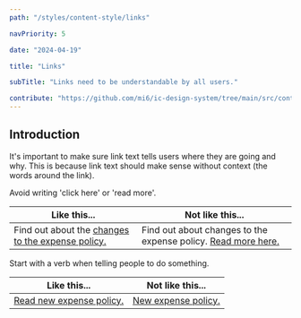 ```yaml
---
path: "/styles/content-style/links"

navPriority: 5

date: "2024-04-19"

title: "Links"

subTitle: "Links need to be understandable by all users."

contribute: "https://github.com/mi6/ic-design-system/tree/main/src/content/structured/styles/links.mdx"
---
```


## Introduction

It's important to make sure link text tells users where they are going and why. This is because link text should make sense without context (the words around the link).

Avoid writing 'click here' or 'read more'.

| **Like this...**                                                   | **Not like this...**                                                           |
| ------------------------------------------------------------------ | ------------------------------------------------------------------------------ |
| Find out about the <a href="#0">changes to the expense policy.</a> | Find out about changes to the expense policy. <a href="#0">Read more here.</a> |

Start with a verb when telling people to do something.

| **Like this...**                          | **Not like this...**                 |
| ----------------------------------------- | ------------------------------------ |
| <a href="#0">Read new expense policy.</a> | <a href="#0">New expense policy.</a> |
